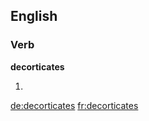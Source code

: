 
==English==

===Verb===
'''decorticates'''

# {{third-person singular of|decorticate}}

[[de:decorticates]]
[[fr:decorticates]]
